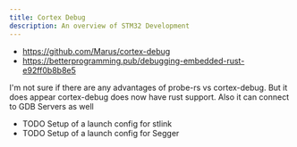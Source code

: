 ```yaml
---
title: Cortex Debug
description: An overview of STM32 Development
---
```


  * https://github.com/Marus/cortex-debug
  * https://betterprogramming.pub/debugging-embedded-rust-e92ff0b8b8e5

I'm not sure if there are any advantages of probe-rs vs cortex-debug.
But it does appear cortex-debug does now have rust support.
Also it can connect to GDB Servers as well

  * TODO Setup of a launch config for stlink
  * TODO Setup of a launch config for Segger
